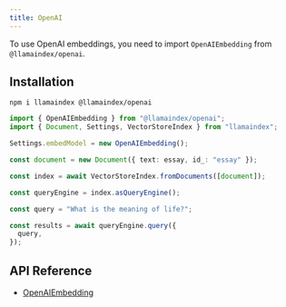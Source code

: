 ```yaml
---
title: OpenAI
---
```


To use OpenAI embeddings, you need to import `OpenAIEmbedding` from `@llamaindex/openai`.

## Installation

```package-install
npm i llamaindex @llamaindex/openai
```

```ts
import { OpenAIEmbedding } from "@llamaindex/openai";
import { Document, Settings, VectorStoreIndex } from "llamaindex";

Settings.embedModel = new OpenAIEmbedding();

const document = new Document({ text: essay, id_: "essay" });

const index = await VectorStoreIndex.fromDocuments([document]);

const queryEngine = index.asQueryEngine();

const query = "What is the meaning of life?";

const results = await queryEngine.query({
  query,
});
```

## API Reference

- [OpenAIEmbedding](/docs/api/classes/OpenAIEmbedding)
